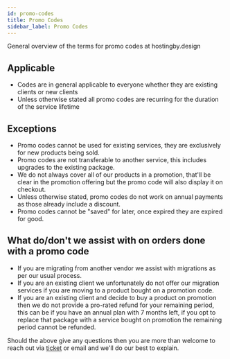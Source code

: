 ```yaml
---
id: promo-codes
title: Promo Codes
sidebar_label: Promo Codes
---
```


General overview of the terms for promo codes at hostingby.design

## Applicable

- Codes are in general applicable to everyone whether they are existing clients or new clients
- Unless otherwise stated all promo codes are recurring for the duration of the service lifetime

## Exceptions

- Promo codes cannot be used for existing services, they are exclusively for new products being sold.
- Promo codes are not transferable to another service, this includes upgrades to the existing package.
- We do not always cover all of our products in a promotion, that'll be clear in the promotion offering but the promo code will also display it on checkout.
- Unless otherwise stated, promo codes do not work on annual payments as those already include a discount.
- Promo codes cannot be "saved" for later, once expired they are expired for good.

## What do/don't we assist with on orders done with a promo code

- If you are migrating from another vendor we assist with migrations as per our usual process.
- If you are an existing client we unfortunately do not offer our migration services if you are moving to a product bought on a promotion code.
- If you are an existing client and decide to buy a product on promotion then we do not provide a pro-rated refund for your remaining period, this can be if you have an annual plan with 7 months left, if you opt to replace that package with a service bought on promotion the remaining period cannot be refunded.

Should the above give any questions then you are more than welcome to reach out via [ticket](https://my.hostingby.design/submitticket.php?step=2&deptid=2) or email and we'll do our best to explain.
